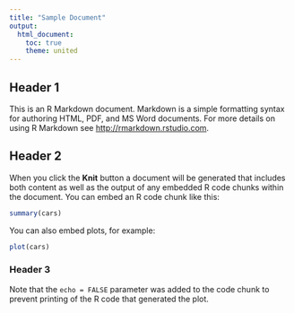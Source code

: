 ```yaml
---
title: "Sample Document"
output:
  html_document:
    toc: true
    theme: united
---
```


Header 1
---------------
This is an R Markdown document. Markdown is a simple formatting syntax for authoring HTML, PDF, and MS Word documents. For more details on using R Markdown see <http://rmarkdown.rstudio.com>.
    
## Header 2
When you click the **Knit** button a document will be generated that includes both content as well as the output of any embedded R code chunks within the document. You can embed an R code chunk like this:
    
```r
summary(cars)
```

You can also embed plots, for example:

```r
plot(cars)
```
### Header 3
Note that the `echo = FALSE` parameter was added to the code chunk to prevent printing of the R code that generated the plot.
